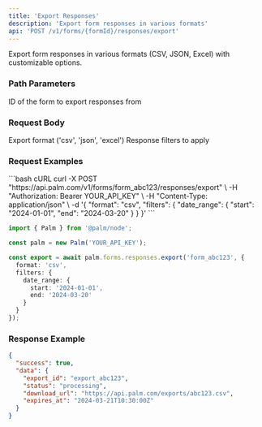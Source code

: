 ```yaml
---
title: 'Export Responses'
description: 'Export form responses in various formats'
api: 'POST /v1/forms/{formId}/responses/export'
---
```


Export form responses in various formats (CSV, JSON, Excel) with customizable options.

### Path Parameters

<ParamField path="formId" type="string" required>
  ID of the form to export responses from
</ParamField>

### Request Body

<ParamField body="format" type="string" required>
  Export format ('csv', 'json', 'excel')
</ParamField>

<ParamField body="filters" type="object">
  Response filters to apply
</ParamField>

### Request Examples

<CodeGroup>
```bash cURL
curl -X POST "https://api.palm.com/v1/forms/form_abc123/responses/export" \
  -H "Authorization: Bearer YOUR_API_KEY" \
  -H "Content-Type: application/json" \
  -d '{
    "format": "csv",
    "filters": {
      "date_range": {
        "start": "2024-01-01",
        "end": "2024-03-20"
      }
    }
  }'
```

```typescript Node
import { Palm } from '@palm/node';

const palm = new Palm('YOUR_API_KEY');

const export = await palm.forms.responses.export('form_abc123', {
  format: 'csv',
  filters: {
    date_range: {
      start: '2024-01-01',
      end: '2024-03-20'
    }
  }
});
```
</CodeGroup>

### Response Example

```json
{
  "success": true,
  "data": {
    "export_id": "export_abc123",
    "status": "processing",
    "download_url": "https://api.palm.com/exports/abc123.csv",
    "expires_at": "2024-03-21T10:30:00Z"
  }
}
```